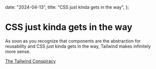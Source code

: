   date: "2024-04-13",
  title: "CSS just kinda gets in the way",
};

# CSS just kinda gets in the way

As soon as you recognize that components are the abstraction for reusability and CSS just kinda gets in the way, Tailwind makes infinitely more sense.

[The Tailwind Conspiracy](https://www.youtube.com/watch?v=yGBjXsrwK4M)
